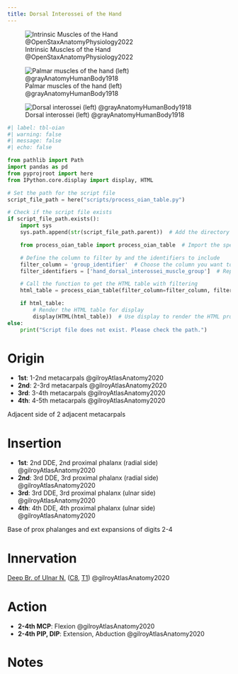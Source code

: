 ```yaml
---
title: Dorsal Interossei of the Hand
---
```


![Intrinsic Muscles of the Hand @OpenStaxAnatomyPhysiology2022](/The Archive/Images/OpenStax Anatomy and Physiology 2e/fig11.28 Intrinsic Muscles of the Hand.jpeg){#fig-openstax-fig11.28}

:::{layout-ncol="2"}
![Palmar muscles of the hand (left) @grayAnatomyHumanBody1918](/The Archive/Images/Gray anatomy 1918 images/Myology/image427 The muscles of the left hand. Palmar surface.gif)

![Dorsal interossei (left) @grayAnatomyHumanBody1918](/The Archive/Images/Gray anatomy 1918 images/Myology/image428 The Interossei dorsales of left hand.gif)
:::


```python
#| label: tbl-oian
#| warning: false
#| message: false
#| echo: false

from pathlib import Path
import pandas as pd
from pyprojroot import here
from IPython.core.display import display, HTML

# Set the path for the script file
script_file_path = here("scripts/process_oian_table.py")

# Check if the script file exists
if script_file_path.exists():
    import sys
    sys.path.append(str(script_file_path.parent))  # Add the directory of the script to the system path

    from process_oian_table import process_oian_table  # Import the specific function

    # Define the column to filter by and the identifiers to include
    filter_column = 'group_identifier'  # Choose the column you want to filter by
    filter_identifiers = ['hand_dorsal_interossei_muscle_group']  # Replace with actual identifiers you want to include

    # Call the function to get the HTML table with filtering
    html_table = process_oian_table(filter_column=filter_column, filter_identifiers=filter_identifiers)

    if html_table:
        # Render the HTML table for display
        display(HTML(html_table))  # Use display to render the HTML properly
else:
    print("Script file does not exist. Please check the path.")

```

# Origin {#origin}

- **1st**: 1-2nd metacarpals @gilroyAtlasAnatomy2020
- **2nd**: 2-3rd metacarpals @gilroyAtlasAnatomy2020
- **3rd**: 3-4th metacarpals @gilroyAtlasAnatomy2020
- **4th**: 4-5th metacarpals @gilroyAtlasAnatomy2020

Adjacent side of 2 adjacent metacarpals

# Insertion {#insertion}

- **1st**: 2nd DDE, 2nd proximal phalanx (radial side) @gilroyAtlasAnatomy2020
- **2nd**: 3rd DDE, 3rd proximal phalanx (radial side) @gilroyAtlasAnatomy2020
- **3rd**: 3rd DDE, 3rd proximal phalanx (ulnar side) @gilroyAtlasAnatomy2020
- **4th**: 4th DDE, 4th proximal phalanx (ulnar side) @gilroyAtlasAnatomy2020





Base of prox phalanges and ext expansions of digits 2-4

# Innervation {#innervation}

[Deep Br. of Ulnar N.]({{< var ref-deep-branch-of-ulnar-nerve.path >}}) ([C8]({{< var ref-nerve-root.c8 >}}), [T1]({{< var ref-nerve-root.t1 >}})) @gilroyAtlasAnatomy2020

# Action {#action}


- **2-4th MCP**: Flexion @gilroyAtlasAnatomy2020
- **2-4th PIP, DIP**: Extension, Abduction @gilroyAtlasAnatomy2020



# Notes